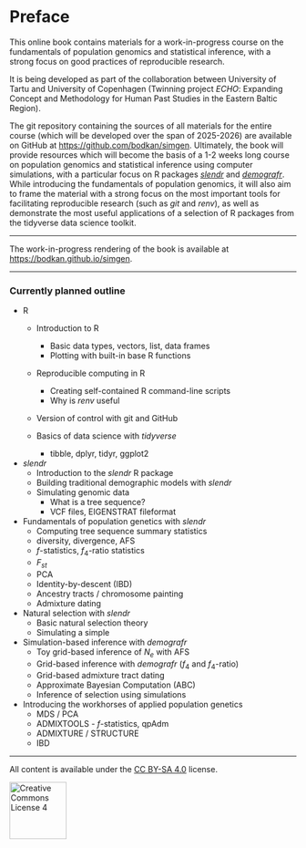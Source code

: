 # Preface {.unnumbered}

This online book contains materials for a work-in-progress course on the
fundamentals of population genomics and statistical inference, with a strong
focus on good practices of reproducible research.

It is being developed as part of the collaboration between
University of Tartu and University of Copenhagen (Twinning project _ECHO_:
Expanding Concept and Methodology for Human Past Studies in the Eastern Baltic
Region).

The git repository containing the sources of all materials for the entire course
(which will be developed over the span of 2025-2026) are available on GitHub
at <https://github.com/bodkan/simgen>. Ultimately, the book will provide
resources which will become the basis of a 1-2 weeks long course on population
genomics and statistical inference using computer simulations, with
a particular focus on R packages [_slendr_](https://github.com/bodkan/demografr)
and [_demografr_](https://github.com/bodkan/demografr). While introducing the
fundamentals of population genomics, it will also aim to frame the material
with a strong focus on the most important tools for facilitating reproducible
research (such as _git_ and _renv_), as well as demonstrate the most useful
applications of a selection of R packages from the tidyverse data science
toolkit.

---

The work-in-progress rendering of the book is available at
<https://bodkan.github.io/simgen>.

---

### Currently planned outline

- R
  - Introduction to R
    - Basic data types, vectors, list, data frames
    - Plotting with built-in base R functions
  
  - Reproducible computing in R
    - Creating self-contained R command-line scripts
    - Why is _renv_ useful
  
  - Version of control with git and GitHub
  
  - Basics of data science with _tidyverse_
    - tibble, dplyr, tidyr, ggplot2

- _slendr_
  - Introduction to the _slendr_ R package
  - Building traditional demographic models with _slendr_
  - Simulating genomic data
    - What is a tree sequence?
    - VCF files, EIGENSTRAT fileformat

- Fundamentals of population genetics with _slendr_
  - Computing tree sequence summary statistics
  - diversity, divergence, AFS
  - $f$-statistics, $f_4$-ratio statistics
  - $F_{st}$
  - PCA
  - Identity-by-descent (IBD)
  - Ancestry tracts / chromosome painting
  - Admixture dating

- Natural selection with _slendr_
  - Basic natural selection theory
  - Simulating a simple 

- Simulation-based inference with _demografr_
  - Toy grid-based inference of $N_e$ with AFS
  - Grid-based inference with _demografr_ ($f_4$ and $f_4$-ratio)
  - Grid-based admixture tract dating
  - Approximate Bayesian Computation (ABC)
  - Inference of selection using simulations

- Introducing the workhorses of applied population genetics
  - MDS / PCA
  - ADMIXTOOLS - $f$-statistics, qpAdm
  - ADMIXTURE / STRUCTURE
  - IBD

---

All content is available under the [CC BY-SA 4.0](https://creativecommons.org/licenses/by-sa/4.0/) license.

<a rel="license" href="https://creativecommons.org/licenses/by-sa/4.0/"><img alt="Creative Commons License 4" style="border-width:0; width: 100px" src="https://mirrors.creativecommons.org/presskit/buttons/88x31/png/by-sa.png" /></a>